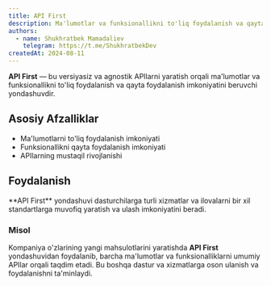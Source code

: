 ```yaml
---
title: API First
description: Ma'lumotlar va funksionallikni to'liq foydalanish va qayta foydalanish uchun versiyasiz va agnostik APIlar yaratish.
authors:
  - name: Shukhratbek Mamadaliev
    telegram: https://t.me/ShukhratbekDev
createdAt: 2024-08-11
---
```


**API First** — bu versiyasiz va agnostik APIlarni yaratish orqali ma'lumotlar va funksionallikni to'liq foydalanish va qayta foydalanish imkoniyatini beruvchi yondashuvdir.

## Asosiy Afzalliklar

- Ma'lumotlarni to'liq foydalanish imkoniyati
- Funksionallikni qayta foydalanish imkoniyati
- APIlarning mustaqil rivojlanishi

## Foydalanish

<Callout>
  **API First** yondashuvi dasturchilarga turli xizmatlar va ilovalarni bir xil standartlarga muvofiq yaratish va ulash
  imkoniyatini beradi.
</Callout>

### Misol

Kompaniya o'zlarining yangi mahsulotlarini yaratishda **API First** yondashuvidan foydalanib, barcha ma'lumotlar va funksionalliklarni umumiy APIlar orqali taqdim etadi. Bu boshqa dastur va xizmatlarga oson ulanish va foydalanishni ta'minlaydi.
